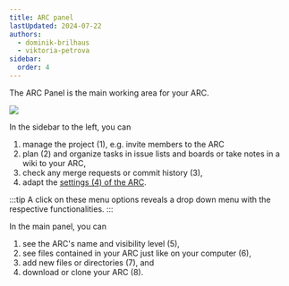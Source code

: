 ```yaml
---
title: ARC panel
lastUpdated: 2024-07-22
authors:
  - dominik-brilhaus
  - viktoria-petrova
sidebar:
  order: 4
---
```



The ARC Panel is the main working area for your ARC. 

![](@images/datahub/datahub-arc-overview.drawio.png)

In the sidebar to the left, you can

<Steps>

1. manage the project (1), e.g. invite members to the ARC
2. plan (2) and organize tasks in issue lists and boards or take notes in a wiki to your ARC,
3. check any merge requests or commit history (3),
4. adapt the [settings (4) of the ARC](/nfdi4plants.knowledgebase/datahub/navigation-settings/datahub-arc-settings).

</Steps>

:::tip
A click on these menu options reveals a drop down menu with the respective functionalities.
:::

In the main panel, you can

<Steps>

1. see the ARC's name and visibility level (5),
2. see files contained in your ARC just like on your computer (6),
3. add new files or directories (7), and
4. download or clone your ARC (8).

</Steps>
